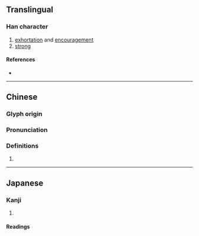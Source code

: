 {{character info/new}}
==Translingual==

===Han character===
{{Han char|rn=19|rad=力|as=06|sn=8|four=|canj=IQKS|ids=⿰牟力}}

# [[exhortation]] and [[encouragement]]
# [[strong]]

====References====
* {{Han ref|kx=0147.130|dkj=02335|dj=0331.210|hdz=10370.100|uh=52BA|ud=21178}}

----

==Chinese==
{{zh-forms}}

===Glyph origin===
{{Han etym}}

===Pronunciation===
{{zh-pron
|m=móu
|c=
|mc=y
|oc=y
|cat=
}}

===Definitions===
{{zh-hanzi}}

# {{rfdef|zh}}

----

==Japanese==

===Kanji===
{{ja-kanji|grade=|rs=力06}}

# {{rfdef|ja|sort=力06}}

====Readings====
{{rfv-pron|ja}}
{{ja-readings
|goon=む
|kanon=ぼう<!--
|kun=すすめはげます
-->}}